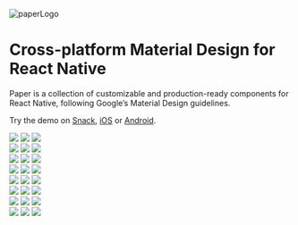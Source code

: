 ![paperLogo](../../static/images/sidebar-logo.svg)

# Cross-platform Material Design for React Native


Paper is a collection of customizable and production-ready components for React Native, following Google’s Material Design guidelines.

Try the demo on [Snack](https://snack.expo.dev/@react-native-paper/react-native-paper-example_v5), [iOS](https://apps.apple.com/app/react-native-paper/id1548934513) or [Android](https://play.google.com/store/apps/details?id=com.callstack.reactnativepaperexample).

<BannerExample />

<div class="gallery gallery-light">
  <img src="/gallery/button.png" />
  <img src="/gallery/input.png" />
  <img src="/gallery/card.png" />
</div>

<div class="gallery gallery-light">
  <img src="/gallery/searchbar.png" />
  <img src="/gallery/appbar.png" />
  <img src="/gallery/snackbar.png" />
</div>

<div class="gallery gallery-light">
  <img src="/gallery/chip.png" />
  <img src="/gallery/list.png" />
  <img src="/gallery/list-accordion.png" />
</div>

<div class="gallery gallery-light">
  <img src="/gallery/typography.png" />
  <img src="/gallery/bottom-navigation.png" />
  <img src="/gallery/fab.png" />
</div>

<div class="gallery gallery-dark">
  <img src="/gallery/button-dark.png" />
  <img src="/gallery/input-dark.png" />
  <img src="/gallery/card-dark.png" />
</div>

<div class="gallery gallery-dark">
  <img src="/gallery/searchbar-dark.png" />
  <img src="/gallery/appbar-dark.png" />
  <img src="/gallery/snackbar-dark.png" />
</div>

<div class="gallery gallery-dark">
  <img src="/gallery/chip-dark.png" />
  <img src="/gallery/list-dark.png" />
  <img src="/gallery/list-accordion-dark.png" />
</div>

<div class="gallery gallery-dark">
  <img src="/gallery/typography-dark.png" />
  <img src="/gallery/bottom-navigation-dark.png" />
  <img src="/gallery/fab-dark.png" />
</div>
